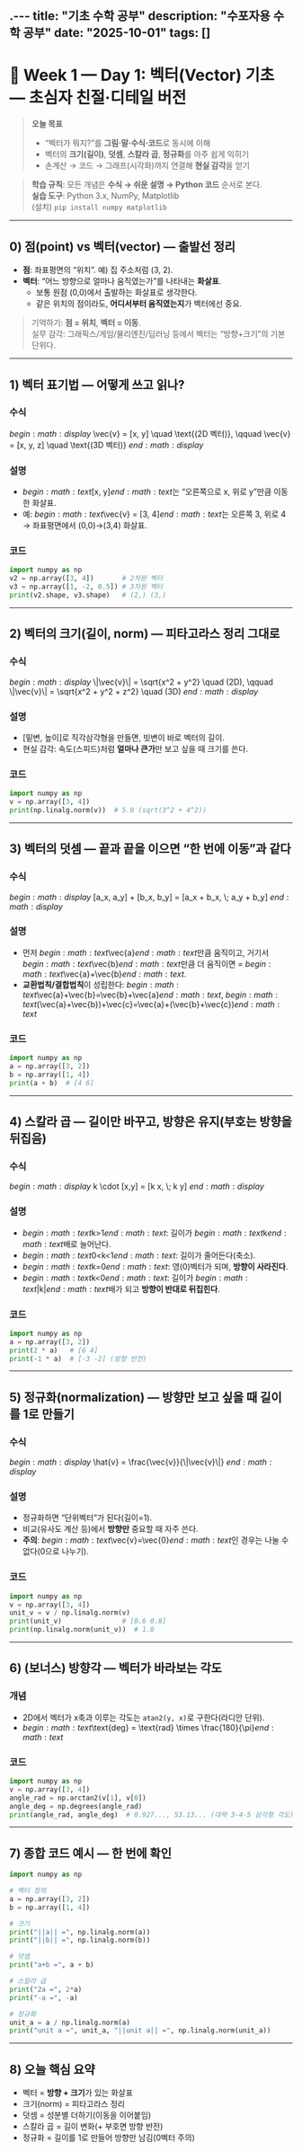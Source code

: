 .---
title: "기초 수학 공부"
description: "수포자용 수학 공부"
date: "2025-10-01"
tags: []
---

# 📘 Week 1 — Day 1: 벡터(Vector) 기초 — 초심자 친절·디테일 버전

> **오늘 목표**  
> - “벡터가 뭐지?”를 **그림·말·수식·코드**로 동시에 이해  
> - 벡터의 **크기(길이)**, **덧셈**, **스칼라 곱**, **정규화**를 아주 쉽게 익히기  
> - 손계산 → 코드 → 그래프(시각화)까지 연결해 **현실 감각**을 얻기

> **학습 규칙**: 모든 개념은 **수식 → 쉬운 설명 → Python 코드** 순서로 본다.  
> **실습 도구**: Python 3.x, NumPy, Matplotlib  
> (설치) `pip install numpy matplotlib`

---

## 0) 점(point) vs 벡터(vector) — 출발선 정리
- **점**: 좌표평면의 “위치”. 예) 집 주소처럼 (3, 2).  
- **벡터**: “어느 방향으로 얼마나 움직였는가”를 나타내는 **화살표**.  
  - 보통 원점 (0,0)에서 출발하는 화살표로 생각한다.  
  - 같은 위치의 점이라도, **어디서부터 움직였는지**가 벡터에선 중요.

> 기억하기: **점 = 위치**, **벡터 = 이동**.  
> 실무 감각: 그래픽스/게임/물리엔진/딥러닝 등에서 벡터는 “방향+크기”의 기본 단위다.

---

## 1) 벡터 표기법 — 어떻게 쓰고 읽나?

### 수식
$begin:math:display$
\\vec{v} = [x, y] \\quad \\text{(2D 벡터)}, \\qquad
\\vec{v} = [x, y, z] \\quad \\text{(3D 벡터)}
$end:math:display$

### 설명
- $begin:math:text$[x, y]$end:math:text$는 “오른쪽으로 x, 위로 y”만큼 이동한 화살표.  
- 예: $begin:math:text$\\vec{v} = [3, 4]$end:math:text$는 오른쪽 3, 위로 4 → 좌표평면에서 (0,0)→(3,4) 화살표.

### 코드
```python
import numpy as np
v2 = np.array([3, 4])       # 2차원 벡터
v3 = np.array([1, -2, 0.5]) # 3차원 벡터
print(v2.shape, v3.shape)   # (2,) (3,)
```

---

## 2) 벡터의 크기(길이, norm) — 피타고라스 정리 그대로

### 수식
$begin:math:display$
\\|\\vec{v}\\| = \\sqrt{x^2 + y^2} \\quad (2D), \\qquad
\\|\\vec{v}\\| = \\sqrt{x^2 + y^2 + z^2} \\quad (3D)
$end:math:display$

### 설명
- [밑변, 높이]로 직각삼각형을 만들면, 빗변이 바로 벡터의 길이.  
- 현실 감각: 속도(스피드)처럼 **얼마나 큰가**만 보고 싶을 때 크기를 쓴다.

### 코드
```python
import numpy as np
v = np.array([3, 4])
print(np.linalg.norm(v))  # 5.0 (sqrt(3^2 + 4^2))
```

---

## 3) 벡터의 덧셈 — 끝과 끝을 이으면 “한 번에 이동”과 같다

### 수식
$begin:math:display$
[a_x, a_y] + [b_x, b_y] = [a_x + b_x, \\; a_y + b_y]
$end:math:display$

### 설명
- 먼저 $begin:math:text$\\vec{a}$end:math:text$만큼 움직이고, 거기서 $begin:math:text$\\vec{b}$end:math:text$만큼 더 움직이면 = $begin:math:text$\\vec{a}+\\vec{b}$end:math:text$.  
- **교환법칙/결합법칙**이 성립한다: $begin:math:text$\\vec{a}+\\vec{b}=\\vec{b}+\\vec{a}$end:math:text$, $begin:math:text$(\\vec{a}+\\vec{b})+\\vec{c}=\\vec{a}+(\\vec{b}+\\vec{c})$end:math:text$

### 코드
```python
import numpy as np
a = np.array([3, 2])
b = np.array([1, 4])
print(a + b)  # [4 6]
```

---

## 4) 스칼라 곱 — 길이만 바꾸고, 방향은 유지(부호는 방향을 뒤집음)

### 수식
$begin:math:display$
k \\cdot [x,y] = [k x, \\; k y]
$end:math:display$

### 설명
- $begin:math:text$k>1$end:math:text$: 길이가 $begin:math:text$k$end:math:text$배로 늘어난다.  
- $begin:math:text$0<k<1$end:math:text$: 길이가 줄어든다(축소).  
- $begin:math:text$k=0$end:math:text$: 영(0)벡터가 되며, **방향이 사라진다**.  
- $begin:math:text$k<0$end:math:text$: 길이가 $begin:math:text$|k|$end:math:text$배가 되고 **방향이 반대로 뒤집힌다**.

### 코드
```python
import numpy as np
a = np.array([3, 2])
print(2 * a)   # [6 4]
print(-1 * a)  # [-3 -2] (방향 반전)
```

---

## 5) 정규화(normalization) — 방향만 보고 싶을 때 길이를 1로 만들기

### 수식
$begin:math:display$
\\hat{v} = \\frac{\\vec{v}}{\\|\\vec{v}\\|}
$end:math:display$

### 설명
- 정규화하면 “단위벡터”가 된다(길이=1).  
- 비교(유사도 계산 등)에서 **방향만** 중요할 때 자주 쓴다.  
- **주의**: $begin:math:text$\\vec{v}=\\vec{0}$end:math:text$인 경우는 나눌 수 없다(0으로 나누기).

### 코드
```python
import numpy as np
v = np.array([3, 4])
unit_v = v / np.linalg.norm(v)
print(unit_v)               # [0.6 0.8]
print(np.linalg.norm(unit_v))  # 1.0
```

---

## 6) (보너스) 방향각 — 벡터가 바라보는 각도

### 개념
- 2D에서 벡터가 x축과 이루는 각도는 `atan2(y, x)`로 구한다(라디안 단위).  
- $begin:math:text$\\text{deg} = \\text{rad} \\times \\frac{180}{\\pi}$end:math:text$

### 코드
```python
import numpy as np
v = np.array([3, 4])
angle_rad = np.arctan2(v[1], v[0])
angle_deg = np.degrees(angle_rad)
print(angle_rad, angle_deg)  # 0.927..., 53.13... (대략 3-4-5 삼각형 각도)
```

---

## 7) 종합 코드 예시 — 한 번에 확인

```python
import numpy as np

# 벡터 정의
a = np.array([3, 2])
b = np.array([1, 4])

# 크기
print("||a|| =", np.linalg.norm(a))
print("||b|| =", np.linalg.norm(b))

# 덧셈
print("a+b =", a + b)

# 스칼라 곱
print("2a =", 2*a)
print("-a =", -a)

# 정규화
unit_a = a / np.linalg.norm(a)
print("unit a =", unit_a, "||unit a|| =", np.linalg.norm(unit_a))
```

---

## 8) 오늘 핵심 요약
- 벡터 = **방향 + 크기**가 있는 화살표  
- 크기(norm) = 피타고라스 정리  
- 덧셈 = 성분별 더하기(이동을 이어붙임)  
- 스칼라 곱 = 길이 변화(+ 부호면 방향 반전)  
- 정규화 = 길이를 1로 만들어 방향만 남김(0벡터 주의)